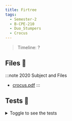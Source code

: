```yaml
---
title: Firtree
tags:
  - Semester-2
  - B-CPE-210
  - Duo_Stumpers
  - Crocus
---
```

> Timeline: ?


## Files 📂

:::note 2020 Subject and Files
- [crocus.pdf](https://github.com/Studio-17/Epitech-Subjects/raw/main/Semester-2/B-CPE-210/Duo_Stumpers/Crocus/crocus.pdf)
:::

## Tests 🤖
<details>
  <summary>Toggle to see the tests</summary>
  <div>
Yo
  </div>
</details>

